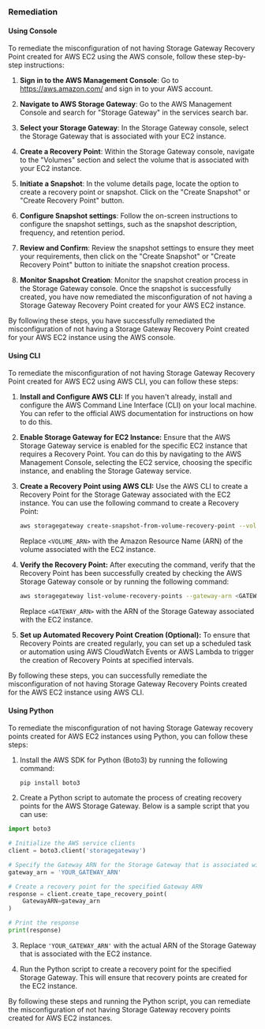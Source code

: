 ### Remediation

#### Using Console

To remediate the misconfiguration of not having Storage Gateway Recovery Point created for AWS EC2 using the AWS console, follow these step-by-step instructions:

1. **Sign in to the AWS Management Console**: Go to https://aws.amazon.com/ and sign in to your AWS account.

2. **Navigate to AWS Storage Gateway**: Go to the AWS Management Console and search for "Storage Gateway" in the services search bar.

3. **Select your Storage Gateway**: In the Storage Gateway console, select the Storage Gateway that is associated with your EC2 instance.

4. **Create a Recovery Point**: Within the Storage Gateway console, navigate to the "Volumes" section and select the volume that is associated with your EC2 instance.

5. **Initiate a Snapshot**: In the volume details page, locate the option to create a recovery point or snapshot. Click on the "Create Snapshot" or "Create Recovery Point" button.

6. **Configure Snapshot settings**: Follow the on-screen instructions to configure the snapshot settings, such as the snapshot description, frequency, and retention period.

7. **Review and Confirm**: Review the snapshot settings to ensure they meet your requirements, then click on the "Create Snapshot" or "Create Recovery Point" button to initiate the snapshot creation process.

8. **Monitor Snapshot Creation**: Monitor the snapshot creation process in the Storage Gateway console. Once the snapshot is successfully created, you have now remediated the misconfiguration of not having a Storage Gateway Recovery Point created for your AWS EC2 instance.

By following these steps, you have successfully remediated the misconfiguration of not having a Storage Gateway Recovery Point created for your AWS EC2 instance using the AWS console.

#### Using CLI

To remediate the misconfiguration of not having Storage Gateway Recovery Point created for AWS EC2 using AWS CLI, you can follow these steps:

1. **Install and Configure AWS CLI:**
   If you haven't already, install and configure the AWS Command Line Interface (CLI) on your local machine. You can refer to the official AWS documentation for instructions on how to do this.

2. **Enable Storage Gateway for EC2 Instance:**
   Ensure that the AWS Storage Gateway service is enabled for the specific EC2 instance that requires a Recovery Point. You can do this by navigating to the AWS Management Console, selecting the EC2 service, choosing the specific instance, and enabling the Storage Gateway service.

3. **Create a Recovery Point using AWS CLI:**
   Use the AWS CLI to create a Recovery Point for the Storage Gateway associated with the EC2 instance. You can use the following command to create a Recovery Point:
   
   ```bash
   aws storagegateway create-snapshot-from-volume-recovery-point --volume-arn <VOLUME_ARN>
   ```

   Replace `<VOLUME_ARN>` with the Amazon Resource Name (ARN) of the volume associated with the EC2 instance.

4. **Verify the Recovery Point:**
   After executing the command, verify that the Recovery Point has been successfully created by checking the AWS Storage Gateway console or by running the following command:
   
   ```bash
   aws storagegateway list-volume-recovery-points --gateway-arn <GATEWAY_ARN>
   ```
   
   Replace `<GATEWAY_ARN>` with the ARN of the Storage Gateway associated with the EC2 instance.

5. **Set up Automated Recovery Point Creation (Optional):**
   To ensure that Recovery Points are created regularly, you can set up a scheduled task or automation using AWS CloudWatch Events or AWS Lambda to trigger the creation of Recovery Points at specified intervals.

By following these steps, you can successfully remediate the misconfiguration of not having Storage Gateway Recovery Points created for the AWS EC2 instance using AWS CLI.

#### Using Python

To remediate the misconfiguration of not having Storage Gateway recovery points created for AWS EC2 instances using Python, you can follow these steps:

1. Install the AWS SDK for Python (Boto3) by running the following command:
   ```
   pip install boto3
   ```

2. Create a Python script to automate the process of creating recovery points for the AWS Storage Gateway. Below is a sample script that you can use:

```python
import boto3

# Initialize the AWS service clients
client = boto3.client('storagegateway')

# Specify the Gateway ARN for the Storage Gateway that is associated with the EC2 instance
gateway_arn = 'YOUR_GATEWAY_ARN'

# Create a recovery point for the specified Gateway ARN
response = client.create_tape_recovery_point(
    GatewayARN=gateway_arn
)

# Print the response
print(response)
```

3. Replace `'YOUR_GATEWAY_ARN'` with the actual ARN of the Storage Gateway that is associated with the EC2 instance.

4. Run the Python script to create a recovery point for the specified Storage Gateway. This will ensure that recovery points are created for the EC2 instance.

By following these steps and running the Python script, you can remediate the misconfiguration of not having Storage Gateway recovery points created for AWS EC2 instances.

